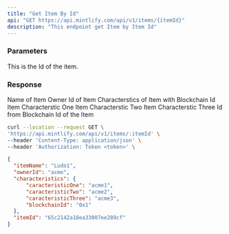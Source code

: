 ```yaml
---
title: "Get Item By Id"
api: "GET https://api.mintlify.com/api/v1/items/{itemId}"
description: "This endpoint get Item by Item Id"
---
```


### Parameters
<ParamField path="itemId" type="string" required>
  This is the Id of the item.
</ParamField>

### Response

<ResponseField name="itemName" type="strig">
  Name of Item
</ResponseField>

<ResponseField name="ownerId" type="string">
  Owner Id of Item
</ResponseField>

<ResponseField name="characteristics" type="object">
  Characterstics of Item with Blockchain Id
<Expandable title="Toggle object">

<ResponseField name="caracteristicOne" type="string">
  Item Characterstic One
</ResponseField>

<ResponseField name="caracteristicTwo" type="string">
  Item Characterstic Two
</ResponseField>

<ResponseField name="caracteristicThree" type="string">
  Item Characterstic Three
</ResponseField>

<ResponseField name="blockchainId" type="string">
  Id from Blockchain
</ResponseField>

</Expandable>

<ResponseField name="itemId" type="string">
  Id of the Item
</ResponseField>

</ResponseField>

<RequestExample>

```bash Example Request
curl --location --request GET \
'https://api.mintlify.com/api/v1/items/:itemId' \
--header 'Content-Type: application/json' \
--header 'Authorization: Token <token>' \
```

</RequestExample>

<ResponseExample>

```json Response
{
  "itemName": "Ludo1",
  "ownerId": "acme",
  "characteristics": {
      "caracteristicOne": "acme1",
      "caracteristicTwo": "acme2",
      "caracteristicThree": "acme3",
      "blockchainId": "0x1"
  },
  "itemId": "65c2142a18ea33007ee289cf"
}
```

</ResponseExample>
